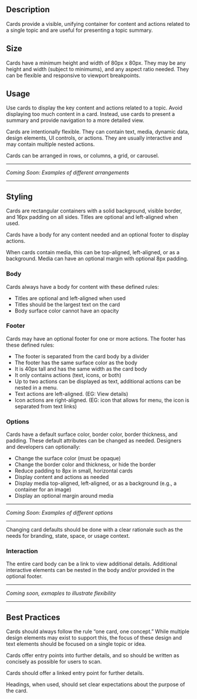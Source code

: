 ## Description 

Cards provide a visible, unifying container for content and actions related to a single topic and are useful for presenting a topic summary. 

## Size 

Cards have a minimum height and width of 80px x 80px. They may be any height and width (subject to minimums), and any aspect ratio needed. They can be flexible and responsive to viewport breakpoints. 

## Usage 

Use cards to display the key content and actions related to a topic. Avoid displaying too much content in a card. Instead, use cards to present a summary and provide navigation to a more detailed view. 

Cards are intentionally flexible. They can contain text, media, dynamic data, design elements, UI controls, or actions. They are usually interactive and may contain multiple nested actions. 

Cards can be arranged in rows, or columns, a grid, or carousel. 
***
*Coming Soon: Examples of different arrangements*
***
## Styling 

Cards are rectangular containers with a solid background, visible border, and 16px padding on all sides. Titles are optional and left-aligned when used. 

Cards have a body for any content needed and an optional footer to display actions. 

When cards contain media, this can be top-aligned, left-aligned, or as a background. Media can have an optional margin with optional 8px padding.

### Body 

Cards always have a body for content with these defined rules: 
- Titles are optional and left-aligned when used
- Titles should be the largest text on the card 
- Body surface color cannot have an opacity

### Footer 

Cards may have an optional footer for one or more actions. The footer has these defined rules: 
- The footer is separated from the card body by a divider
- The footer has the same surface color as the body
- It is 40px tall and has the same width as the card body
- It only contains actions (text, icons, or both) 
- Up to two actions can be displayed as text, additional actions can be nested in a menu. 
- Text actions are left-aligned. (EG: View details) 
- Icon actions are right-aligned. (EG: icon that allows for menu, the icon is separated from text links)  

### Options 

Cards have a default surface color, border color, border thickness, and padding. These default attributes can be changed as needed. Designers and developers can optionally: 

- Change the surface color (must be opaque) 
- Change the border color and thickness, or hide the border 
- Reduce padding to 8px in small, horizontal cards 
- Display content and actions as needed 
- Display media top-aligned, left-aligned, or as a background (e.g., a container for an image) 
- Display an optional margin around media 

***
*Coming Soon: Examples of different options*
***

Changing card defaults should be done with a clear rationale such as the needs for branding, state, space, or usage context.  

### Interaction 

The entire card body can be a link to view additional details. Additional interactive elements can be nested in the body and/or provided in the optional footer.  
***
*Coming soon, exmaples to illustrate flexibility*
***

## Best Practices 

Cards should always follow the rule “one card, one concept.” While multiple design elements may exist to support this, the focus of these design and text elements should be focused on a single topic or idea. 

Cards offer entry points into further details, and so should be written as concisely as possible for users to scan.  

Cards should offer a linked entry point for further details.  

Headings, when used, should set clear expectations about the purpose of the card. 
